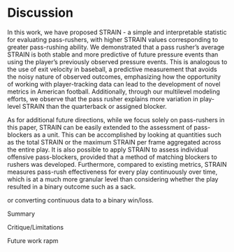 # Discussion {#sec:discussion}


In this work, we have proposed STRAIN - a simple and interpretable statistic for evaluating pass-rushers, with higher STRAIN values corresponding to greater pass-rushing ability. We demonstrated that a pass rusher's average STRAIN is both stable and more predictive of future pressure events than using the player's previously observed pressure events. This is analogous to the use of exit velocity in baseball, a predictive measurement that avoids the noisy nature of observed outcomes, emphasizing how the opportunity of working with player-tracking data can lead to the development of novel metrics in American football. Additionally, through our multilevel modeling efforts, we observe that the pass rusher explains more variation in play-level STRAIN than the quarterback or assigned blocker. 

As for additional future directions, while we focus solely on pass-rushers in this paper, STRAIN can be easily extended to the assessment of pass-blockers as a unit.  This can be accomplished by looking at quantities such as the total STRAIN or the maximum STRAIN per frame aggregated across the entire play. It is also possible to apply STRAIN to assess individual offensive pass-blockers, provided that a method of matching blockers to rushers was developed. Furthermore, compared to existing metrics, STRAIN measures pass-rush effectiveness for every play continuously over time, which is at a much more granular level than considering whether the play resulted in a binary outcome such as a sack.

or converting continuous data to a binary win/loss. 


Summary

Critique/Limitations

Future work rapm

<!-- 

from bdb submission

As for future directions, STRAIN could be utilized to collectively evaluate the performance of a pass-rushing unit by considering the total amount of STRAIN during a play, which could, in turn, be used to examine the effectiveness of different types of blitzes. Moreover, while we focused solely on pass-rushers, STRAIN can be easily extended to the assessment of pass-blockers as a unit by looking at quantities such as the total STRAIN or the maximum STRAIN per frame aggregated across the entire play. It is also possible to apply STRAIN to assess individual offensive pass-blockers, provided that a method of matching blockers to rushers was developed.

Our metric, however, is subject to several limitations. As currently devised, STRAIN cannot distinguish between a pass-rusher who has to face a single blocker versus a double team. This problem could be addressed, at least somewhat, by having a method of matching pass-rushers to blockers as previously mentioned. Additionally, there are a few situations such as quarterback out-of-pocket scrambling where STRAIN does not appear to be useful. If a pass-rusher is on the left side and the quarterback scrambles out to the left, the STRAIN for that pass-rusher can drop considerably as the distance between the quarterback and pass-rusher increases, which the defender should not necessarily be negatively affected by in a measure of pass-rushing effectiveness. -->



<!--

from bdb draft

We have proposed a simple, effective, and easily interpretable metric for evaluating the performance of pass rushers in the NFL that we call STRAIN. Higher values of STRAIN indicate two important aspects of a pass rush: 1) the distance between the pass rusher and the quarterback is small and 2) the rate at which the pass rusher is moving towards the quarterback is high.

One of the major advantages of STRAIN over existing measures is that it gives a measure of effectiveness of a pass rush for every single play at a much more granular level than simply the play resulted in a sack or not or the play was a "success" or not. It is important to have a quantitative measure of pass rushing effectiveness if one wants to objectively evaluate the performance of pass rushers. STRAIN is just such a measure that objectively measures the pressure that pass rushers put on a quarterback.

In this report, we simply propose the new metric STRAIN; However, there are innumerable future projects that could be based on STRAIN. For example, STRAIN could be used to collectively evaluate the performance of a pass rushing unit by looking at the total amount of STRAIN during a play, which could, in turn, be used to evaluate the effectiveness of different types of blitzes. In addtion, STRAIN could be included as a covariate in models trying to predict quantities such as passing yards or completion probability. Notably, I believe there is very interesting work that could be done with functional regression (i.e. treating the STRAIN curve over time as a function) in modeling how STRAIN affects offensive production though is non-trivial as the length in time of plays varies from one play to another, and we leave this as future work.

In addtion, while we focused solely on evaluating the performance of pass rushers, this concept can be easily extended to the evaluation of pass blockers as a unit by simply looking at a quantity such as the total amount of STRAIN on a play or the maximum amount of STRAIN per frame aggregated across the entire play. Further, STRAIN could be extended to individual offensive pass blockers provided that a method of matching blockers to rushers was devised.

While STRAIN is a big step forward, there are still some notable limitations to this metric. For instance, STRAIN, as currently devised, cannot distinguish between a pass rusher who has to face a single blocker versus a double team. This problem could be addressed, at least somewhat, by devising a method of matching pass rushers to blockers as previously mentioned. Another limitation of this metric occurs when a quarterback scrambles out of the pocket. If you are a pass rusher on the left side and the quarterback scrambles out to the left, the STRAIN value for that pass rusher can drop considerably as the distance between the quarterback and the pass rusher gets larger, which the pass rushers shouldn't necessarily be negatively affected by in a measure of pass rushing effectiveness.

Finally, we believe there are other concepts in materials science that could be applied to evaluating pass rushing and pass blocking. One potential idea is a quantity called stress, which measures force over an area. Recall from intro physics that force is mass times acceleration, so this quantity would take into account the physical size of a pass rusher in the computation of force. You could then somehow divide this force over the "area" of the pocket formed by pass blockers to compute stress. There is also a quantity measuring the ratio of stress and strain called the elastic modulus which measures "an object's or substance's resistance to being deformed elastically". It is easy to imagine the pocket as an object and evaluating the succes of the pocket based on it's "resistance to being deformed".

-->